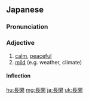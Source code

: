 ==Japanese==
{{ja-kanjitab|yomi=irreg}}

===Pronunciation===
{{ja-pron|のどか|y=irreg}}

===Adjective===
{{ja-adj|のどか|infl=na}}

# [[calm]], [[peaceful]]
# [[mild]] (e.g. weather, climate)

====Inflection====
{{ja-na|のどか}}

[[hu:長閑]]
[[mg:長閑]]
[[ja:長閑]]
[[uk:長閑]]